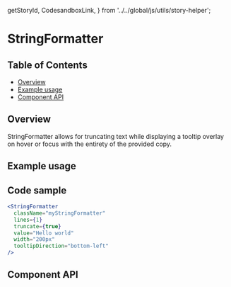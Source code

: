   getStoryId,
  CodesandboxLink,
} from '../../global/js/utils/story-helper';

# StringFormatter

## Table of Contents

- [Overview](#overview)
- [Example usage](#example-usage)
- [Component API](#component-api)

## Overview

StringFormatter allows for truncating text while displaying a tooltip overlay on
hover or focus with the entirety of the provided copy.

## Example usage

<Canvas>
  <Story id={getStoryId(StringFormatter.displayName, 'string-formatter')} />
</Canvas>

## Code sample

```jsx
<StringFormatter
  className="myStringFormatter"
  lines={1}
  truncate={true}
  value="Hello world"
  width="200px"
  tooltipDirection="bottom-left"
/>
```

## Component API

<ArgsTable />
